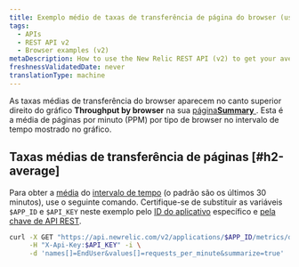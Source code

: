 ```yaml
---
title: Exemplo médio de taxas de transferência de página do browser (usuário final) (v2)
tags:
  - APIs
  - REST API v2
  - Browser examples (v2)
metaDescription: How to use the New Relic REST API (v2) to get your average browser page throughput time.
freshnessValidatedDate: never
translationType: machine
---
```


As taxas médias de transferência do browser aparecem no canto superior direito do gráfico <DNT>**Throughput by browser**</DNT> na sua [página<DNT>**Summary**</DNT> ](/docs/browser/new-relic-browser/getting-started/browser-overview-website-performance-glance#viewing). Esta é a média de páginas por minuto (PPM) por tipo de browser no intervalo de tempo mostrado no gráfico.

## Taxas médias de transferência de páginas [#h2-average]

Para obter a [média](/docs/apm/apis/requirements/calculating-average-metric-values-summarize) do [intervalo de tempo](/docs/apm/apis/requirements/specifying-time-range-api-v2) (o padrão são os últimos 30 minutos), use o seguinte comando. Certifique-se de substituir as variáveis `$APP_ID` e `$API_KEY` neste exemplo pelo [ID do aplicativo](/docs/apm/apis/requirements/identification-code) específico e [pela chave de API REST](/docs/apis/rest-api-v2/requirements/rest-api-key#viewing).

```sh
curl -X GET "https://api.newrelic.com/v2/applications/$APP_ID/metrics/data.json" \
     -H "X-Api-Key:$API_KEY" -i \
     -d 'names[]=EndUser&values[]=requests_per_minute&summarize=true'
```